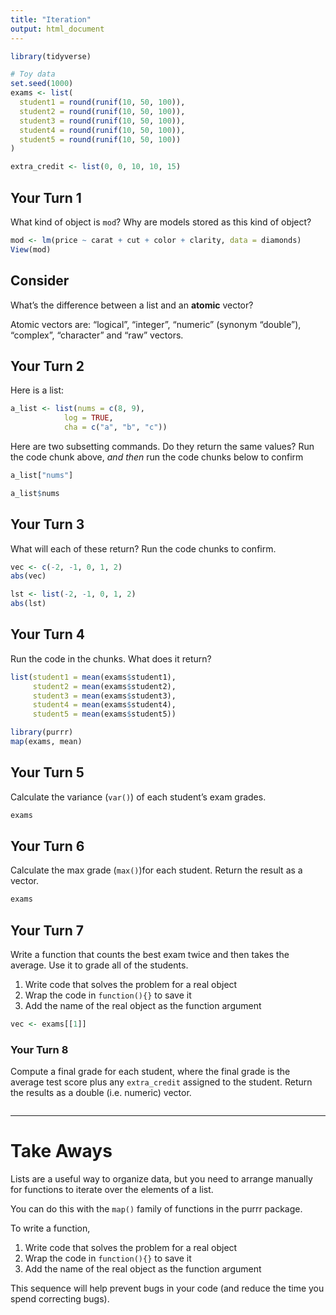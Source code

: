 ```yaml
---
title: "Iteration"
output: html_document
---
```


```r
library(tidyverse)

# Toy data
set.seed(1000)
exams <- list(
  student1 = round(runif(10, 50, 100)),
  student2 = round(runif(10, 50, 100)),
  student3 = round(runif(10, 50, 100)),
  student4 = round(runif(10, 50, 100)),
  student5 = round(runif(10, 50, 100))
)

extra_credit <- list(0, 0, 10, 10, 15)
```

## Your Turn 1

What kind of object is `mod`?  Why are models stored as this kind of object?

```r
mod <- lm(price ~ carat + cut + color + clarity, data = diamonds)
View(mod)
```

## Consider

What's the difference between a list and an **atomic** vector?

Atomic vectors are: "logical", "integer", "numeric" (synonym "double"), "complex", "character" and "raw" vectors.

## Your Turn 2

Here is a list:

```r
a_list <- list(nums = c(8, 9), 
            log = TRUE,    
            cha = c("a", "b", "c"))
```

Here are two subsetting commands. Do they return the same values? Run the code chunk above, _and then_ run the code chunks below to confirm

```r
a_list["nums"] 
```

```r
a_list$nums
```

## Your Turn 3

What will each of these return? Run the code chunks to confirm.

```r
vec <- c(-2, -1, 0, 1, 2)
abs(vec)
```

```r
lst <- list(-2, -1, 0, 1, 2)
abs(lst)
```

## Your Turn 4

Run the code in the chunks. What does it return?

```r
list(student1 = mean(exams$student1),
     student2 = mean(exams$student2),
     student3 = mean(exams$student3),
     student4 = mean(exams$student4),
     student5 = mean(exams$student5))
```

```r
library(purrr)
map(exams, mean)
```

## Your Turn 5

Calculate the variance (`var()`) of each student’s exam grades.

```r
exams 
```

## Your Turn 6

Calculate the max grade (`max()`)for each student. Return the result as a vector.

```r
exams
```

## Your Turn 7

Write a function that counts the best exam twice and then takes the average. Use it to grade all of the students.

1. Write code that solves the problem for a real object  
2. Wrap the code in `function(){}` to save it  
3. Add the name of the real object as the function argument 

```r
vec <- exams[[1]]


```

### Your Turn 8

Compute a final grade for each student, where the final grade is the average test score plus any `extra_credit` assigned to the student. Return the results as a double (i.e. numeric) vector.

```r

```


***

# Take Aways

Lists are a useful way to organize data, but you need to arrange manually for functions to iterate over the elements of a list.

You can do this with the `map()` family of functions in the purrr package.

To write a function, 

1. Write code that solves the problem for a real object  
2. Wrap the code in `function(){}` to save it  
3. Add the name of the real object as the function argument 

This sequence will help prevent bugs in your code (and reduce the time you spend correcting bugs). 

<!-- This file by Charlotte Wickham is licensed under a Creative Commons Attribution 4.0 International License, adapted from the orignal work at https://github.com/rstudio/master-the-tidyverse by RStudio. -->
